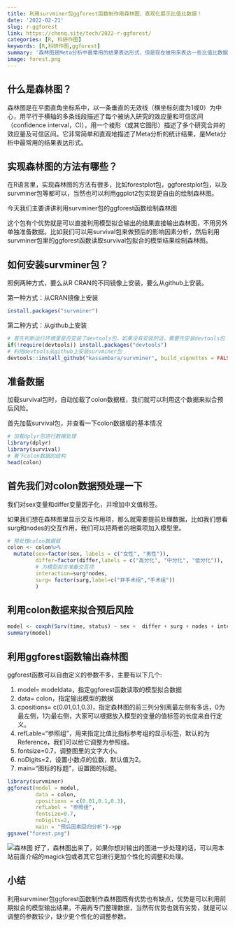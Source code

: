 ```yaml
---
title: 利用survminer包ggforest函数制作用森林图，直观化展示比值比数据！
date: '2022-02-21'
slug: r-ggforest
link: https://chenq.site/tech/2022-r-ggforest/
categories: [R, 科研作图]
keywords: [R,科研作图,ggforest]
summary: '森林图是Meta分析中最常用的结果表达形式，但是现在被用来表达一些比值比数据，使结果更形象的展示出来。一起来看看如何高效的制作森林图吧！'
image: forest.png
---
```


## 什么是森林图？

森林图是在平面直角坐标系中，以一条垂直的无效线（横坐标刻度为1或0）为中心，用平行于横轴的多条线段描述了每个被纳入研究的效应量和可信区间（confidence interval，CI），用一个棱形（或其它图形）描述了多个研究合并的效应量及可信区间。它非常简单和直观地描述了Meta分析的统计结果，是Meta分析中最常用的结果表达形式。

## 实现森林图的方法有哪些？
在R语言里，实现森林图的方法有很多，比如forestplot包，ggforestplot包，以及survminer包等都可以，当然也可以利用ggplot2包实现更自由的绘制森林图。

今天我们主要讲讲利用survminer包的ggforest函数绘制森林图

这个包有个优势就是可以直接利用模型拟合输出的结果直接输出森林图，不用另外单独准备数据。比如我们可以用survival包来做预后的影响因素分析，然后利用survminer包里的ggforest函数读取survival包拟合的模型结果绘制森林图。

## 如何安装survminer包？
照例两种方式，要么从R CRAN的不同镜像上安装，要么从github上安装。

第一种方式：从CRAN镜像上安装
```r
install.packages("survminer")
```

第二种方式：从github上安装

```r
# 首先判断运行环境里是否安装了devtools包，如果没有安装的话，需要先安装devtools包
if(!require(devtools)) install.packages("devtools")
# 利用devtools从github上安装survminer包
devtools::install_github("kassambara/survminer", build_vignettes = FALSE))
```

## 准备数据
加载survival包时，自动加载了colon数据框，我们就可以利用这个数据来拟合预后风险。

首先加载survival包，并查看一下colon数据框的基本情况
```r
# 加载dplyr包进行数据处理
library(dplyr)
library(survival)
# 看下colon数据的结构
head(colon)
```


## 首先我们对colon数据预处理一下
我们对sex变量和differ变量因子化，并增加中文值标签。

如果我们想在森林图里显示交互作用项，那么就需要提前处理数据，比如我们想看surg和nodes的交互作用，我们可以把两者的相乘项加入模型里。
```r
# 预处理colon数据框
colon <- colon%>%
  mutate(sex=factor(sex, labels = c("女性", "男性")),
         differ=factor(differ,labels = c("高分化", "中分化", "低分化")),
         # 为模型拟合准备交互项
         interaction=surg*nodes,
         surg= factor(surg,label=c("非手术组","手术组"))
         )
```


## 利用colon数据来拟合预后风险
```r
model <- coxph(Surv(time, status) ~ sex +  differ + surg + nodes + interaction, data = colon )
summary(model)
```

## 利用ggforest函数输出森林图

ggforest函数可以自由定义的参数不多，主要有以下几个:

1. model= modeldata，指定ggforest函数读取的模型拟合数据
1. data= colon，指定输出模型的数据
1. cpositions= c(0.01,0.1,0.3)，指定森林图的前三列分别离最左侧有多远，0为最左侧，1为最右侧，大家可以根据放入模型的变量的值标签的长度来自行定义。
1. refLable=“参照组”，用来指定比值比指标参考组的显示标签，默认的为Reference，我们可以给它调整为参照组。
1. fontsize=0.7，调整图里的文字大小。
1. noDigits=2，设置小数点的位数，默认值为2。
1. main=“图标的标题”，设置图的标题。

```r
library(survminer)
ggforest(model = model,
         data = colon,
         cpositions = c(0.01,0.1,0.3),
         refLabel = "参照组",
         fontsize=0.7,
         noDigits=2,
         main = "预后因素回归分析")->pp
ggsave("forest.png")
```

![森林图](forest.png)
好了，森林图出来了，如果你想对输出的图进一步处理的话，可以用本站前面介绍的magick包或者其它包进行更加个性化的调整和处理。

## 小结

利用survminer包ggforest函数制作森林图既有优势也有缺点，优势是可以利用前期拟合的模型输出结果，不用再专门整理数据，当然有优势也就有劣势，就是可以调整的参数较少，缺少更个性化的调整参数。
